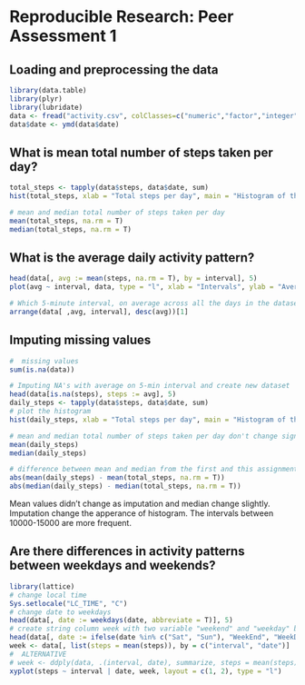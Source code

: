
# Reproducible Research: Peer Assessment 1

## Loading and preprocessing the data
```r
library(data.table)
library(plyr)
library(lubridate)
data <- fread("activity.csv", colClasses=c("numeric","factor","integer"))
data$date <- ymd(data$date)
```
## What is mean total number of steps taken per day?
```r
total_steps <- tapply(data$steps, data$date, sum)
hist(total_steps, xlab = "Total steps per day", main = "Histogram of the total number of steps taken each day")

# mean and median total number of steps taken per day
mean(total_steps, na.rm = T)
median(total_steps, na.rm = T)
```
## What is the average daily activity pattern?
```r
head(data[, avg := mean(steps, na.rm = T), by = interval], 5)
plot(avg ~ interval, data, type = "l", xlab = "Intervals", ylab = "Average number of steps")

# Which 5-minute interval, on average across all the days in the dataset, contains the maximum number of steps?
arrange(data[ ,avg, interval], desc(avg))[1]
```
## Imputing missing values
```r
#  missing values
sum(is.na(data))

# Imputing NA's with average on 5-min interval and create new dataset
head(data[is.na(steps), steps := avg], 5)
daily_steps <- tapply(data$steps, data$date, sum)
# plot the histogram
hist(daily_steps, xlab = "Total steps per day", main = "Histogram of the total number of steps per day")

# mean and median total number of steps taken per day don't change significantly
mean(daily_steps)
median(daily_steps)

# difference between mean and median from the first and this assignment
abs(mean(daily_steps) - mean(total_steps, na.rm = T))
abs(median(daily_steps) - median(total_steps, na.rm = T))
```
Mean values didn't change as imputation and median change slightly.
Imputation change the apperance of histogram. The intervals between
10000-15000 are more frequent.

## Are there differences in activity patterns between weekdays and weekends?
```r
library(lattice)
# change local time
Sys.setlocale("LC_TIME", "C")
# change date to weekdays
head(data[, date := weekdays(date, abbreviate = T)], 5)
# create string column week with two variable "weekend" and "weekday" by ifelse condition
head(data[, date := ifelse(date %in% c("Sat", "Sun"), "WeekEnd", "WeekDay")], 5)
week <- data[, list(steps = mean(steps)), by = c("interval", "date")]
#  ALTERNATIVE
# week <- ddply(data, .(interval, date), summarize, steps = mean(steps))
xyplot(steps ~ interval | date, week, layout = c(1, 2), type = "l")



```
